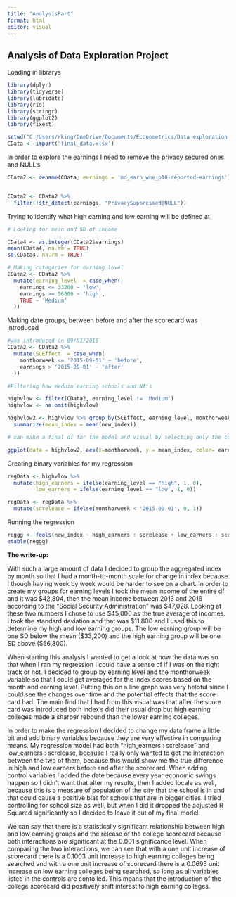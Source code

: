 ---
title: "AnalysisPart"
format: html
editor: visual
---

## Analysis of Data Exploration Project

Loading in librarys

```{r}
library(dplyr)
library(tidyverse)
library(lubridate)
library(rio)
library(stringr)
library(ggplot2)
library(fixest)

```

```{r}
setwd("C:/Users/rking/OneDrive/Documents/Econometrics/Data exploration project/Data_Exploration_Rawdata/")
CData <- import('final_data.xlsx')
```

In order to explore the earnings I need to remove the privacy secured ones and NULL's

```{r}
CData2 <- rename(CData, earnings = 'md_earn_wne_p10-reported-earnings')


CData2 <- CData2 %>%
  filter(!str_detect(earnings, "PrivacySuppressed|NULL"))

```

Trying to identify what high earning and low earning will be defined at

```{r}
# Looking for mean and SD of income

CData4 <- as.integer(CData2$earnings)
mean(CData4, na.rm = TRUE)
sd(CData4, na.rm = TRUE)


```

```{r}
# Making categories for earning level
CData2 <- CData2 %>%
  mutate(earning_level  = case_when(
    earnings <= 33200 ~ 'low',
    earnings >= 56800 ~ 'high',
    TRUE ~ 'Medium'
  ))

```

Making date groups, between before and after the scorecard was introduced

```{r}
#was introduced on 09/01/2015
CData2 <- CData2 %>%
  mutate(SCEffect  = case_when(
    monthorweek <= '2015-09-01' ~ 'before',
    earnings > '2015-09-01' ~ 'after'
  ))

#Filtering how meduim earning schools and NA's

highvlow <- filter(CData2, earning_level != 'Medium')
highvlow <- na.omit(highvlow)
```

```{r}
highvlow2 <- highvlow %>% group_by(SCEffect, earning_level, monthorweek) %>%
  summarize(mean_index = mean(new_index))

# can make a final df for the model and visual by selecting only the columns u need 

```

```{r}

ggplot(data = highvlow2, aes(x=monthorweek, y = mean_index, color= earning_level)) + geom_line() + labs(x = "Year", y = "Average Index", color = "Earning Level")
```

Creating binary variables for my regression

```{r}
regData <- highvlow %>% 
  mutate(high_earners = ifelse(earning_level == "high", 1, 0),
         low_earners = ifelse(earning_level == "low", 1, 0))

regData <- regData %>% 
  mutate(screlease = ifelse(monthorweek < '2015-09-01', 0, 1))
```

Running the regression

```{r}

reggg <- feols(new_index ~ high_earners : screlease + low_earners : screlease + monthorweek + locale , data = regData)
etable(reggg)
```

**The write-up:**

With such a large amount of data I decided to group the aggregated index by month so that I had a month-to-month scale for change in index because I though having week by week would be harder to see on a chart. In order to create my groups for earning levels I took the mean income of the entire df and it was \$42,804, then the mean income between 2013 and 2016 according to the "Social Security Administration" was \$47,028. Looking at these two numbers I chose to use \$45,000 as the true average of incomes. I took the standard deviation and that was \$11,800 and I used this to determine my high and low earning groups. The low earning group will be one SD below the mean (\$33,200) and the high earning group will be one SD above (\$56,800).

When starting this analysis I wanted to get a look at how the data was so that when I ran my regression I could have a sense of if I was on the right track or not. I decided to group by earning level and the monthorweek variable so that I could get averages for the index scores based on the month and earning level. Putting this on a line graph was very helpful since I could see the changes over time and the potential effects that the score card had. The main find that I had from this visual was that after the score card was introduced both index's did their usual drop but high earning colleges made a sharper rebound than the lower earning colleges.

In order to make the regression I decided to change my data frame a little bit and add binary variables because they are very effective in comparing means. My regression model had both "high_earners : screlease" and low_earners : screlease, because I really only wanted to get the interaction between the two of them, because this would show me the true difference in high and low earners before and after the scorecard. When adding control variables I added the date because every year economic swings happen so I didn't want that alter my results, then I added locale as well, because this is a measure of population of the city that the school is in and that could cause a positive bias for schools that are in bigger cities. I tried controlling for school size as well, but when I did it dropped the adjusted R Squared significantly so I decided to leave it out of my final model.

We can say that there is a statistically significant relationship between high and low earning groups and the release of the college scorecard because both interactions are significant at the 0.001 significance level. When comparing the two interactions, we can see that with a one unit increase of scorecard there is a 0.1003 unit increase to high earning colleges being searched and with a one unit increase of scorecard there is a 0.0695 unit increase on low earning colleges being searched, so long as all variables listed in the controls are contolled. This means that the introduction of the college scorecard did positively shift interest to high earning colleges.
